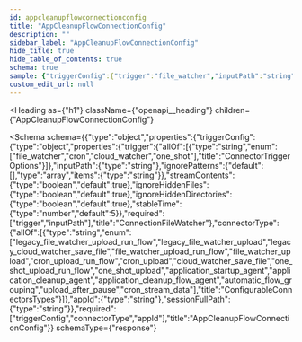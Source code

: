 ```yaml
---
id: appcleanupflowconnectionconfig
title: "AppCleanupFlowConnectionConfig"
description: ""
sidebar_label: "AppCleanupFlowConnectionConfig"
hide_title: true
hide_table_of_contents: true
schema: true
sample: {"triggerConfig":{"trigger":"file_watcher","inputPath":"string","ignorePatterns":["string"],"streamContents":true,"ignoreHiddenFiles":true,"ignoreHiddenDirectories":true,"stableTime":5},"connectorType":"legacy_file_watcher_upload_run_flow","appId":"string","sessionFullPath":"string"}
custom_edit_url: null
---
```



<Heading
  as={"h1"}
  className={"openapi__heading"}
  children={"AppCleanupFlowConnectionConfig"}
>
</Heading>





<Schema
  schema={{"type":"object","properties":{"triggerConfig":{"type":"object","properties":{"trigger":{"allOf":[{"type":"string","enum":["file_watcher","cron","cloud_watcher","one_shot"],"title":"ConnectorTriggerOptions"}]},"inputPath":{"type":"string"},"ignorePatterns":{"default":[],"type":"array","items":{"type":"string"}},"streamContents":{"type":"boolean","default":true},"ignoreHiddenFiles":{"type":"boolean","default":true},"ignoreHiddenDirectories":{"type":"boolean","default":true},"stableTime":{"type":"number","default":5}},"required":["trigger","inputPath"],"title":"ConnectionFileWatcher"},"connectorType":{"allOf":[{"type":"string","enum":["legacy_file_watcher_upload_run_flow","legacy_file_watcher_upload","legacy_cloud_watcher_save_file","file_watcher_upload_run_flow","file_watcher_upload","cron_upload_run_flow","cron_upload","cloud_watcher_save_file","one_shot_upload_run_flow","one_shot_upload","application_startup_agent","application_cleanup_agent","application_cleanup_flow_agent","automatic_flow_grouping","upload_after_pause","cron_stream_data"],"title":"ConfigurableConnectorsTypes"}]},"appId":{"type":"string"},"sessionFullPath":{"type":"string"}},"required":["triggerConfig","connectorType","appId"],"title":"AppCleanupFlowConnectionConfig"}}
  schemaType={"response"}
>
  
</Schema>
            